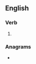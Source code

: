 ==English==

===Verb===
{{head|en|present participle}}

# {{present participle of|take care|lang=en|nocat=1}}

===Anagrams===
* {{anagrams|en|caretaking}}